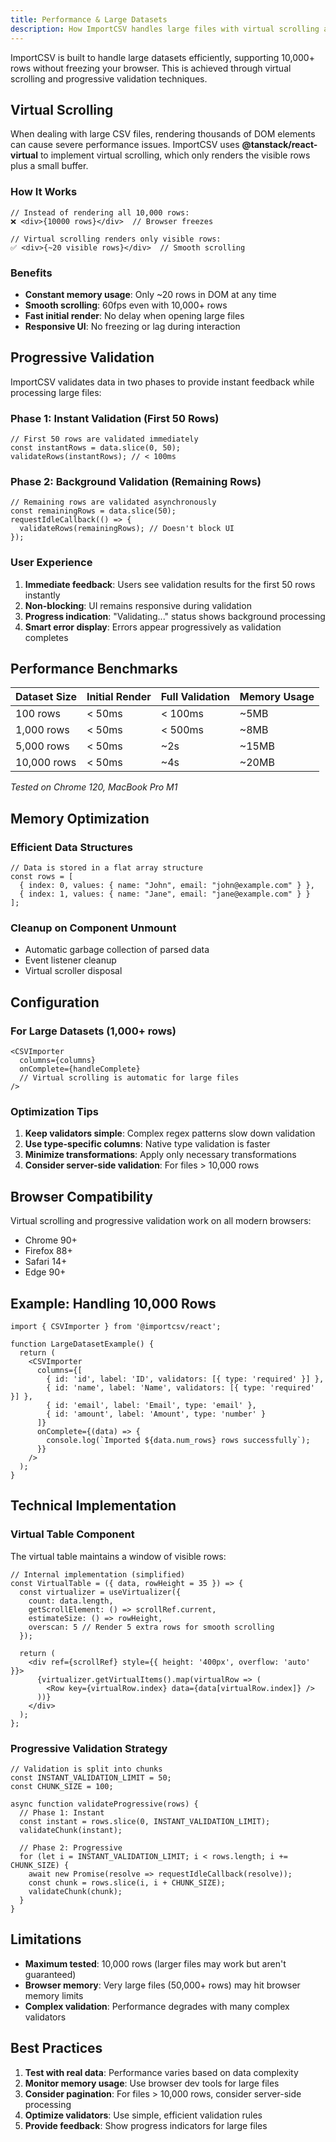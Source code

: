 ```yaml
---
title: Performance & Large Datasets
description: How ImportCSV handles large files with virtual scrolling and progressive validation
---
```


ImportCSV is built to handle large datasets efficiently, supporting 10,000+ rows without freezing your browser. This is achieved through virtual scrolling and progressive validation techniques.

## Virtual Scrolling

When dealing with large CSV files, rendering thousands of DOM elements can cause severe performance issues. ImportCSV uses **@tanstack/react-virtual** to implement virtual scrolling, which only renders the visible rows plus a small buffer.

### How It Works

```tsx
// Instead of rendering all 10,000 rows:
❌ <div>{10000 rows}</div>  // Browser freezes

// Virtual scrolling renders only visible rows:
✅ <div>{~20 visible rows}</div>  // Smooth scrolling
```

### Benefits

- **Constant memory usage**: Only ~20 rows in DOM at any time
- **Smooth scrolling**: 60fps even with 10,000+ rows
- **Fast initial render**: No delay when opening large files
- **Responsive UI**: No freezing or lag during interaction

## Progressive Validation

ImportCSV validates data in two phases to provide instant feedback while processing large files:

### Phase 1: Instant Validation (First 50 Rows)
```tsx
// First 50 rows are validated immediately
const instantRows = data.slice(0, 50);
validateRows(instantRows); // < 100ms
```

### Phase 2: Background Validation (Remaining Rows)
```tsx
// Remaining rows are validated asynchronously
const remainingRows = data.slice(50);
requestIdleCallback(() => {
  validateRows(remainingRows); // Doesn't block UI
});
```

### User Experience

1. **Immediate feedback**: Users see validation results for the first 50 rows instantly
2. **Non-blocking**: UI remains responsive during validation
3. **Progress indication**: "Validating..." status shows background processing
4. **Smart error display**: Errors appear progressively as validation completes

## Performance Benchmarks

| Dataset Size | Initial Render | Full Validation | Memory Usage |
|-------------|---------------|-----------------|--------------|
| 100 rows | < 50ms | < 100ms | ~5MB |
| 1,000 rows | < 50ms | < 500ms | ~8MB |
| 5,000 rows | < 50ms | ~2s | ~15MB |
| 10,000 rows | < 50ms | ~4s | ~20MB |

*Tested on Chrome 120, MacBook Pro M1*

## Memory Optimization

### Efficient Data Structures
```tsx
// Data is stored in a flat array structure
const rows = [
  { index: 0, values: { name: "John", email: "john@example.com" } },
  { index: 1, values: { name: "Jane", email: "jane@example.com" } }
];
```

### Cleanup on Component Unmount
- Automatic garbage collection of parsed data
- Event listener cleanup
- Virtual scroller disposal

## Configuration

### For Large Datasets (1,000+ rows)

```tsx
<CSVImporter
  columns={columns}
  onComplete={handleComplete}
  // Virtual scrolling is automatic for large files
/>
```

### Optimization Tips

1. **Keep validators simple**: Complex regex patterns slow down validation
2. **Use type-specific columns**: Native type validation is faster
3. **Minimize transformations**: Apply only necessary transformations
4. **Consider server-side validation**: For files > 10,000 rows

## Browser Compatibility

Virtual scrolling and progressive validation work on all modern browsers:

- Chrome 90+
- Firefox 88+
- Safari 14+
- Edge 90+

## Example: Handling 10,000 Rows

```tsx
import { CSVImporter } from '@importcsv/react';

function LargeDatasetExample() {
  return (
    <CSVImporter
      columns={[
        { id: 'id', label: 'ID', validators: [{ type: 'required' }] },
        { id: 'name', label: 'Name', validators: [{ type: 'required' }] },
        { id: 'email', label: 'Email', type: 'email' },
        { id: 'amount', label: 'Amount', type: 'number' }
      ]}
      onComplete={(data) => {
        console.log(`Imported ${data.num_rows} rows successfully`);
      }}
    />
  );
}
```

## Technical Implementation

### Virtual Table Component
The virtual table maintains a window of visible rows:

```tsx
// Internal implementation (simplified)
const VirtualTable = ({ data, rowHeight = 35 }) => {
  const virtualizer = useVirtualizer({
    count: data.length,
    getScrollElement: () => scrollRef.current,
    estimateSize: () => rowHeight,
    overscan: 5 // Render 5 extra rows for smooth scrolling
  });

  return (
    <div ref={scrollRef} style={{ height: '400px', overflow: 'auto' }}>
      {virtualizer.getVirtualItems().map(virtualRow => (
        <Row key={virtualRow.index} data={data[virtualRow.index]} />
      ))}
    </div>
  );
};
```

### Progressive Validation Strategy
```tsx
// Validation is split into chunks
const INSTANT_VALIDATION_LIMIT = 50;
const CHUNK_SIZE = 100;

async function validateProgressive(rows) {
  // Phase 1: Instant
  const instant = rows.slice(0, INSTANT_VALIDATION_LIMIT);
  validateChunk(instant);
  
  // Phase 2: Progressive
  for (let i = INSTANT_VALIDATION_LIMIT; i < rows.length; i += CHUNK_SIZE) {
    await new Promise(resolve => requestIdleCallback(resolve));
    const chunk = rows.slice(i, i + CHUNK_SIZE);
    validateChunk(chunk);
  }
}
```

## Limitations

- **Maximum tested**: 10,000 rows (larger files may work but aren't guaranteed)
- **Browser memory**: Very large files (50,000+ rows) may hit browser memory limits
- **Complex validation**: Performance degrades with many complex validators

## Best Practices

1. **Test with real data**: Performance varies based on data complexity
2. **Monitor memory usage**: Use browser dev tools for large files
3. **Consider pagination**: For files > 10,000 rows, consider server-side processing
4. **Optimize validators**: Use simple, efficient validation rules
5. **Provide feedback**: Show progress indicators for large files